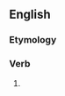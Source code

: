 ==English==

===Etymology===
{{suffix|disdain|eth|lang=en}}

===Verb===
{{head|en|verb form}}

# {{en-archaic third-person singular of|disdain}}